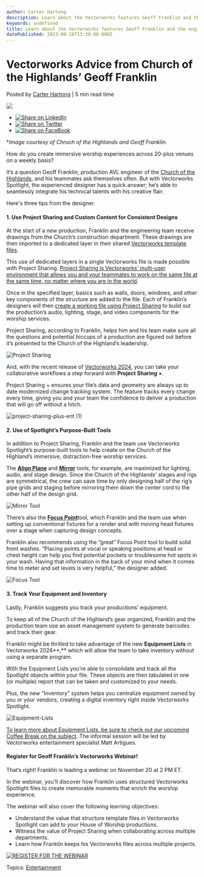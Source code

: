 ```yaml
---
author: Carter Hartong
description: Learn about the Vectorworks features Geoff Franklin and the engineering team use for the Church of the Highlands worship environments.
keywords: undefined
title: Learn about the Vectorworks features Geoff Franklin and the engineering team use for the Church of the Highlands worship environments. 
datePublished: 2023-09-28T13:30:00.000Z
---
```

  

# Vectorworks Advice from Church of the Highlands’ Geoff Franklin

 Posted by [Carter Hartong](https://blog.vectorworks.net/author/carter-hartong) | 5 min read time 

![](https://blog.vectorworks.net/hubfs/Blog%20Images/090723_ENT%20Geoff%20Franklin%20HOW/Geoff%20Frankling%20Hero%20%231.jpg) 

* [![Share on LinkedIn](https://2659751.fs1.hubspotusercontent-na1.net/hubfs/2659751/michaelDemo/share-LI.png)](http://www.linkedin.com/shareArticle?mini=true&url=https%3A%2F%2Fblog.vectorworks.net%2F3-vectorworks-tech-tips-for-house-of-worship-designers)
* [![Share on Twitter](https://2659751.fs1.hubspotusercontent-na1.net/hubfs/2659751/michaelDemo/share-TW.png)](https://www.twitter.com/share?text=Vectorworks%20Advice%20from%20Church%20of%20the%20Highlands’%20Geoff%20Franklin&url=https%3A%2F%2Fblog.vectorworks.net%2F3-vectorworks-tech-tips-for-house-of-worship-designers&via=PMGTweets)
* [![Share on FaceBook](https://2659751.fs1.hubspotusercontent-na1.net/hubfs/2659751/michaelDemo/share-FB.png)](https://www.facebook.com/sharer/sharer.php?u=https%3A%2F%2Fblog.vectorworks.net%2F3-vectorworks-tech-tips-for-house-of-worship-designers)

\*_Image courtesy of Chruch of the Highlands and Geoff Franklin._

How do you create immersive worship experiences across 20-plus venues on a weekly basis?

It’s a question Geoff Franklin, production AVL engineer of the [Church of the Highlands](https://www.churchofthehighlands.com/), and his teammates ask themselves often. But with Vectorworks Spotlight, the experienced designer has a quick answer; he‘s able to seamlessly integrate his technical talents with his creative flair.

Here's three tips from the designer.

#### 1\. Use Project Sharing and Custom Content for Consistent Designs

At the start of a new production, Franklin and the engineering team receive drawings from the Church’s construction department. These drawings are then imported to a dedicated layer in their shared [Vectorworks template files](../../../net/vectorworks/blog/a-template-file-crash-course-vectorworks.html). 

This use of dedicated layers in a single Vectorworks file is made possible with Project Sharing. [Project Sharing is Vectorworks’ multi-user environment that allows you and your teammates to work on the same file at the same time, no matter where you are in the world](../../../net/vectorworks/blog/an-overview-of-project-sharing-in-vectorworks-software.html).

Once in the specified layer, basics such as walls, doors, windows, and other key components of the structure are added to the file. Each of Franklin’s designers will then [create a working file using Project Sharing](https://app-help.vectorworks.net/2023/eng/VW2023%5FGuide/ProjectSharing/Creating%5Fand%20editing%20a%5Fworking%5Ffile.htm?rhsearch=working%20file&rhhlterm=working%20work%20file%20files) to build out the production’s audio, lighting, stage, and video components for the worship services. 

Project Sharing, according to Franklin, helps him and his team make sure all the questions and potential hiccups of a production are figured out before it’s presented to the Church of the Highland’s leadership.

![Project Sharing](https://blog.vectorworks.net/hs-fs/hubfs/Blog%20Images/090723_ENT%20Geoff%20Franklin%20HOW/Project%20Sharing.png?width=1440&height=810&name=Project%20Sharing.png)

And, with the recent release of [Vectorworks 2024](https://www.vectorworks.net/2024), you can take your collaborative workflows a step forward with **Project Sharing +**.

Project Sharing + ensures your file’s data and geometry are always up to date modernized change tracking system. The feature tracks every change every time, giving you and your team the confidence to deliver a production that will go off without a hitch.

![project-sharing-plus-ent (1)](https://blog.vectorworks.net/hs-fs/hubfs/Blog%20Images/090723_ENT%20Geoff%20Franklin%20HOW/project-sharing-plus-ent%20(1).png?width=1440&height=810&name=project-sharing-plus-ent%20(1).png)

#### 2\. Use of Spotlight’s Purpose-Built Tools

In addition to Project Sharing, Franklin and the team use Vectorworks Spotlight’s purpose-built tools to help create on the Church of the Highland’s immersive, distraction-free worship services.

The [**Align Plane**](https://app-help.vectorworks.net/2023/eng/VW2023%5FGuide/Basic2/Aligning%5Fobjects%5Fto%5Fthe%5Fworking%5Fplane.htm?rhsearch=mirror%20tool&rhhlterm=mirror%20tool%20tools) and [**Mirror**](https://app-help.vectorworks.net/2023/eng/VW2023%5FGuide/EventDesign1/Event%5Fdesign.htm?rhsearch=align%20tool&rhhlterm=align%20aligning%20tool%20tools) tools, for example, are maximized for lighting, audio, and stage design. Since the Church of the Highlands’ stages and rigs are symmetrical, the crew can save time by only designing half of the rig’s pipe grids and staging before mirroring them down the center cord to the other half of the design grid.

![Mirror Tool](https://blog.vectorworks.net/hs-fs/hubfs/Blog%20Images/090723_ENT%20Geoff%20Franklin%20HOW/Mirror%20Tool.png?width=1440&height=810&name=Mirror%20Tool.png)

There’s also the [**Focus Point**](https://app-help.vectorworks.net/2023/eng/VW2023%5FGuide/LightingDesign2/Focusing%5Flighting%5Fdevices.htm?rhhlterm=focus%20tool&rhsearch=focus%20tool)tool, which Franklin and the team use when setting up conventional fixtures for a render and with moving head fixtures over a stage when capturing design concepts.

Franklin also recommends using the “great” Focus Point tool to build solid front washes. “Placing points at vocal or speaking positions at head or chest height can help you find potential pockets or troublesome hot spots in your wash. Having that information in the back of your mind when it comes time to meter and set levels is very helpful,” the designer added.

![Focus Tool](https://blog.vectorworks.net/hs-fs/hubfs/Blog%20Images/090723_ENT%20Geoff%20Franklin%20HOW/Focus%20Tool.png?width=1440&height=814&name=Focus%20Tool.png)

#### 3\. Track Your Equipment and Inventory

Lastly, Franklin suggests you track your productions’ equipment.

To keep all of the Church of the Highland’s gear organized, Franklin and the production team use an asset management system to generate barcodes and track their gear.

Franklin might be thrilled to take advantage of the new **Equipment Lists** in Vectorworks 2024**,** which will allow the team to take inventory without using a separate program.

With the Equipment Lists you’re able to consolidate and track all the Spotlight objects within your file. These objects are then tabulated in one (or multiple) report that can be taken and customized to your needs.

Plus, the new “Inventory” system helps you centralize equipment owned by you or your vendors, creating a digital inventory right inside Vectorworks Spotlight.

![Equipment-Lists](https://blog.vectorworks.net/hs-fs/hubfs/Blog%20Images/090723_ENT%20Geoff%20Franklin%20HOW/Equipment-Lists.png?width=1920&height=1080&name=Equipment-Lists.png)

[To learn more about Equipment Lists, be sure to check out our upcoming Coffee Break on the subject](https://register.gotowebinar.com/rt/7054627565205440350). The informal session will be led by Vectorworks entertainment specialist Matt Artigues.

#### Register for Geoff Franklin’s Vectorworks Webinar! 

That’s right! Franklin is leading a webinar on November 20 at 2 PM ET.

In the webinar, you’ll discover how Franklin uses structured Vectorworks Spotlight files to create memorable moments that enrich the worship experience.

The webinar will also cover the following learning objectives:

* Understand the value that structure template files in Vectorworks Spotlight can add to your House of Worship productions.
* Witness the value of Project Sharing when collaborating across multiple departments.
* Learn how Franklin keeps his Vectorworks files across multiple projects.

[![REGISTER FOR THE WEBINAR](https://no-cache.hubspot.com/cta/default/3018241/a8089157-45c5-4d3d-88d1-b8d3441f00f6.png)](https://cta-redirect.hubspot.com/cta/redirect/3018241/a8089157-45c5-4d3d-88d1-b8d3441f00f6) 

 Topics: [Entertainment](https://blog.vectorworks.net/topic/entertainment) 

  